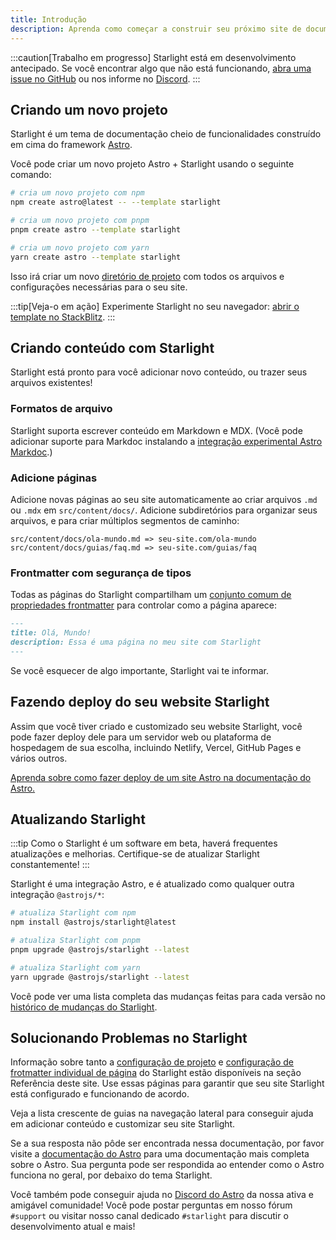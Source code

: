 ```yaml
---
title: Introdução
description: Aprenda como começar a construir seu próximo site de documentação com Starlight pelo Astro.
---
```



:::caution[Trabalho em progresso]
Starlight está em desenvolvimento antecipado.
Se você encontrar algo que não está funcionando, [abra uma issue no GitHub](https://github.com/withastro/starlight/issues/new/choose) ou nos informe no [Discord](https://astro.build/chat).
:::

## Criando um novo projeto

Starlight é um tema de documentação cheio de funcionalidades construído em cima do framework [Astro](https://astro.build).

Você pode criar um novo projeto Astro + Starlight usando o seguinte comando:

<Tabs>
<TabItem label="npm">

```sh
# cria um novo projeto com npm
npm create astro@latest -- --template starlight
```

</TabItem>
<TabItem label="pnpm">

```sh
# cria um novo projeto com pnpm
pnpm create astro --template starlight
```

</TabItem>
<TabItem label="Yarn">

```sh
# cria um novo projeto com yarn
yarn create astro --template starlight
```

</TabItem>
</Tabs>

Isso irá criar um novo [diretório de projeto](/pt-br/guides/project-structure/) com todos os arquivos e configurações necessárias para o seu site.

:::tip[Veja-o em ação]
Experimente Starlight no seu navegador:
[abrir o template no StackBlitz](https://stackblitz.com/github/withastro/starlight/tree/main/examples/basics).
:::

## Criando conteúdo com Starlight

Starlight está pronto para você adicionar novo conteúdo, ou trazer seus arquivos existentes!

### Formatos de arquivo

Starlight suporta escrever conteúdo em Markdown e MDX. (Você pode adicionar suporte para Markdoc instalando a [integração experimental Astro Markdoc](https://docs.astro.build/en/guides/integrations-guide/markdoc/).)

### Adicione páginas

Adicione novas páginas ao seu site automaticamente ao criar arquivos `.md` ou `.mdx` em `src/content/docs/`. Adicione subdiretórios para organizar seus arquivos, e para criar múltiplos segmentos de caminho:

```
src/content/docs/ola-mundo.md => seu-site.com/ola-mundo
src/content/docs/guias/faq.md => seu-site.com/guias/faq
```

### Frontmatter com segurança de tipos

Todas as páginas do Starlight compartilham um [conjunto comum de propriedades frontmatter](/pt-br/reference/frontmatter/) para controlar como a página aparece:

```md
---
title: Olá, Mundo!
description: Essa é uma página no meu site com Starlight
---
```

Se você esquecer de algo importante, Starlight vai te informar.

## Fazendo deploy do seu website Starlight

Assim que você tiver criado e customizado seu website Starlight, você pode fazer deploy dele para um servidor web ou plataforma de hospedagem de sua escolha, incluindo Netlify, Vercel, GitHub Pages e vários outros.

[Aprenda sobre como fazer deploy de um site Astro na documentação do Astro.](https://docs.astro.build/pt-br/guides/deploy/)

## Atualizando Starlight

:::tip
Como o Starlight é um software em beta, haverá frequentes atualizações e melhorias. Certifique-se de atualizar Starlight constantemente!
:::

Starlight é uma integração Astro, e é atualizado como qualquer outra integração `@astrojs/*`:

<Tabs>
<TabItem label="npm">

```sh
# atualiza Starlight com npm
npm install @astrojs/starlight@latest
```

</TabItem>
<TabItem label="pnpm">

```sh
# atualiza Starlight com pnpm
pnpm upgrade @astrojs/starlight --latest
```

</TabItem>
<TabItem label="Yarn">

```sh
# atualiza Starlight com yarn
yarn upgrade @astrojs/starlight --latest
```

</TabItem>
</Tabs>

Você pode ver uma lista completa das mudanças feitas para cada versão no [histórico de mudanças do Starlight](https://github.com/withastro/starlight/blob/main/packages/starlight/CHANGELOG.md).

## Solucionando Problemas no Starlight

Informação sobre tanto a [configuração de projeto](/pt-br/reference/configuration/) e [configuração de frotmatter individual de página](/pt-br/reference/frontmatter/) do Starlight estão disponíveis na seção Referência deste site. Use essas páginas para garantir que seu site Starlight está configurado e funcionando de acordo.

Veja a lista crescente de guias na navegação lateral para conseguir ajuda em adicionar conteúdo e customizar seu site Starlight.

Se a sua resposta não pôde ser encontrada nessa documentação, por favor visite a [documentação do Astro](https://docs.astro.build) para uma documentação mais completa sobre o Astro. Sua pergunta pode ser respondida ao entender como o Astro funciona no geral, por debaixo do tema Starlight.

Você também pode conseguir ajuda no [Discord do Astro](https://astro.build/chat/) da nossa ativa e amigável comunidade! Você pode postar perguntas em nosso fórum `#support` ou visitar nosso canal dedicado `#starlight` para discutir o desenvolvimento atual e mais!
